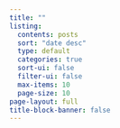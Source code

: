 ---
title: ""
listing:
  contents: posts
  sort: "date desc"
  type: default
  categories: true
  sort-ui: false
  filter-ui: false
  max-items: 10
  page-size: 10
page-layout: full
title-block-banner: false
---


